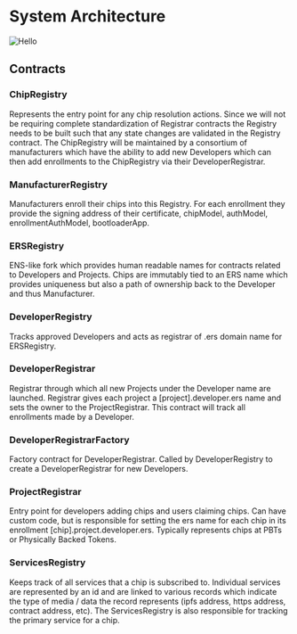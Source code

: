 
# System Architecture

![Hello](/system_diagram.png)

## Contracts

### ChipRegistry
Represents the entry point for any chip resolution actions. Since we will not be requiring complete standardization of Registrar contracts the Registry needs to be built such that any state changes are validated in the Registry contract. The ChipRegistry will be maintained by a consortium of manufacturers which have the ability to add new Developers which can then add enrollments to the ChipRegistry via their DeveloperRegistrar.

### ManufacturerRegistry
Manufacturers enroll their chips into this Registry. For each enrollment they provide the signing address of their certificate, chipModel, authModel, enrollmentAuthModel, bootloaderApp.

### ERSRegistry
ENS-like fork which provides human readable names for contracts related to Developers and Projects. Chips are immutably tied to an ERS name which provides uniqueness but also a path of ownership back to the Developer and thus Manufacturer.

### DeveloperRegistry
Tracks approved Developers and acts as registrar of .ers domain name for ERSRegistry.

### DeveloperRegistrar
Registrar through which all new Projects under the Developer name are launched. Registrar gives each project a [project].developer.ers name and sets the owner to the ProjectRegistrar. This contract will track all enrollments made by a Developer.

### DeveloperRegistrarFactory
Factory contract for DeveloperRegistrar. Called by DeveloperRegistry to create a DeveloperRegistrar for new Developers.

### ProjectRegistrar
Entry point for developers adding chips and users claiming chips. Can have custom code, but is responsible for setting the ers name for each chip in its enrollment [chip].project.developer.ers. Typically represents chips at PBTs or Physically Backed Tokens.

### ServicesRegistry
Keeps track of all services that a chip is subscribed to. Individual services are represented by an id and are linked to various records which indicate the type of media / data the record represents (ipfs address, https address, contract address, etc). The ServicesRegistry is also responsible for tracking the primary service for a chip.

